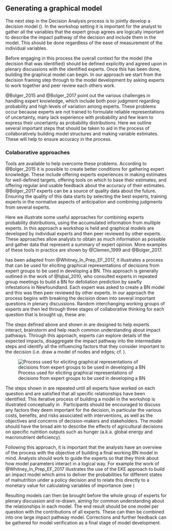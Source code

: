 ## Generating a graphical model
 
The next step in the Decision Analysis process is to jointly develop a decision model (\autoref{Fig_Diagram_Shepherd}). In the workshop setting it is important for the analyst to gather all the variables that the expert group agrees are logically important to describe the impact pathway of the decision and include them in the model. This should be done regardless of the ease of measurement of the individual variables. 

Before engaging in this process the overall context for the model (the decision that was identified) should be defined explicitly and agreed upon in plenary discussions with the identified experts. Once this has been done, building the graphical model can begin. In our approach we start from the decision framing step through to the model development by asking experts to work together and peer review each others work. 

@Bolger_2015 and @Bolger_2017 point out the various challenges in handling expert knowledge, which include both poor judgment regarding probability and high levels of variation among experts. These problems occur because experts are not trained to formulate reliable representations of uncertainty, many lack experience with probability and few learn to express their uncertainty as probability distributions. Here we outline several important steps that should be taken to aid in the process of collaboratively building model structures and making variable estimates. These will help to ensure accuracy in the process.

### Colaborative approaches

Tools are available to help overcome these problems. According to @Bolger_2015 it is possible to create better conditions for gathering expert knowledge. These include offering experts experiences in making estimates for well-defined targets, offering tools on which to base their estimates, and offering regular and usable feedback about the accuracy of their estimates. @Bolger_2017 experts can be a source of quality data about the future. Ensuring the quality of this data starts by selecting the best experts, training experts in the normative aspects of anticipation and combining judgments from several experts.

Here we illustrate some useful approaches for combining experts probability distributions, using the accumulated information from multiple experts. In this approach a workshop is held and graphical models are developed by individual experts and then peer reviewed by other experts. These approaches allow analysts to obtain as much information as possible and gather data that represent a summary of expert opinion. More examples of these tools in practice are shown by @Clemen_1999 and @Bolger_2017.   

\autoref{Fig_Elicit_Proc} has been adapted from @Whitney_In_Prep_EF_2017, it illustrates a process that can be used for eliciting graphical representations of decisions from expert groups to be used in developing a BN. This approach is generally outlined in the work of @Iqbal_2010, who consulted experts in repeated group meetings to build a BN for defoliation prediction by sawfly infestations in Newfoundland. Each expert was asked to create a BN model and this was then peer reviewed by other experts. In our approach the process begins with breaking the decision down into several important questions in plenary discussions. Random interchanging working groups of experts are then led through three stages of collaborative thinking for each question that is brought up, these are:

\begin{enumerate}
  \item Consider the question alone. Experts are given a short time (usually a minute or two) for quiet reflection and writing on the question
  \item Share with immediate neighbor. Experts are given some time (usually a few minutes) to compare notes and ideas on the question with another participant in the working group.
  \item Share with working group and design. Working groups are given as much time as necessary to discuss and design a model of their collective understanding of the functional pathways related to the question.
\end{enumerate}

The steps defined above and shown in \autoref{Fig_Elicit_Proc} are designed to help experts interact, brainstorm and help reach common understanding about impact pathways. Through this approach, experts can explore details of the expected impacts, disaggregate the impact pathway into the intermediate steps and identify all the influencing factors that they consider important to the decision (i.e. draw a model of nodes and edges; cf. \autoref{Fig_UG_BN}).
 
![Process used for eliciting graphical representations of decisions from expert groups to be used in developing a BN\label{Fig_Elicit_Proc}](figs/Fig_Elicit_Proc.png)  

The steps shown in \autoref{Fig_Elicit_Proc} are repeated until all experts have worked on each question and are satisfied that all specific relationships have been identified. This iterative process of building a model in the workshop is illustrated conceptually in \autoref{Fig_Elicit_Proc}. Participants should be encouraged to discuss any factors they deem important for the decision, in particular the various costs, benefits, and risks associated with interventions, as well as the objectives and concerns of decision-makers and stakeholders.  The model should have the broad aim to describe the effects of agricultural decisions on specific nutrition outputs such as hunger (a.k.a. global energy and macronutrient deficiency). 

Following this approach, it is important that the analysts have an overview of the process with the objective of building a final working BN model in mind. Analysts should work to guide the experts so that they think about how model parameters interact in a logical way. For example the work of @Whitney_In_Prep_EF_2017 illustrates the use of the EKE approach to build an impact model which aims to deliver the probabilities for different states of malnutrition under a policy decision and to relate this directly to a monetary value for calculating variables of importance (see \autoref{multivariate-analysis})

Resulting models can then be brought before the whole group of experts for plenary discussion and re-drawn, aiming for common understanding about the relationships in each model. The end result should be one model per question with the contributions of all experts. These can then be combined into one large impact pathway model. Corrections and further feedback can be gathered for model verification as a final stage of model development. 

